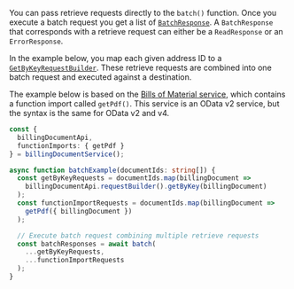 You can pass retrieve requests directly to the `batch()` function.
Once you execute a batch request you get a list of [`BatchResponse`](#responses).
A `BatchResponse` that corresponds with a retrieve request can either be a `ReadResponse` or an `ErrorResponse`.

In the example below, you map each given address ID to a [`GetByKeyRequestBuilder`](#getbykey-request-builder).
These retrieve requests are combined into one batch request and executed against a destination.

The example below is based on the [Bills of Material service](https://api.sap.com/api/OP_API_BILLING_DOCUMENT_SRV_0001/overview), which contains a function import called `getPdf()`.
This service is an OData v2 service, but the syntax is the same for OData v2 and v4.

```ts
const {
  billingDocumentApi,
  functionImports: { getPdf }
} = billingDocumentService();

async function batchExample(documentIds: string[]) {
  const getByKeyRequests = documentIds.map(billingDocument =>
    billingDocumentApi.requestBuilder().getByKey(billingDocument)
  );
  const functionImportRequests = documentIds.map(billingDocument =>
    getPdf({ billingDocument })
  );

  // Execute batch request combining multiple retrieve requests
  const batchResponses = await batch(
    ...getByKeyRequests,
    ...functionImportRequests
  );
}
```
